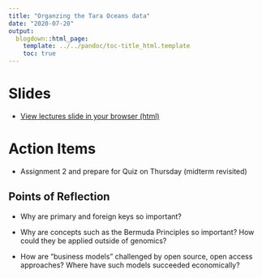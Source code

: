 ```yaml
---
title: "Organzing the Tara Oceans data"
date: "2020-07-20"
output:
  blogdown::html_page:
    template: ../../pandoc/toc-title_html.template
    toc: true
---
```


# Slides

- [View lectures slide in your browser (html)](/slides/09-slides.html)


# Action Items

- Assignment 2 and prepare for Quiz on Thursday (midterm revisited)




## Points of Reflection

- Why are primary and foreign keys so important?

- Why are concepts such as the Bermuda Principles so important? How could they be applied outside of genomics? 

- How are "business models" challenged by open source, open access approaches? Where have such models succeeded economically?


